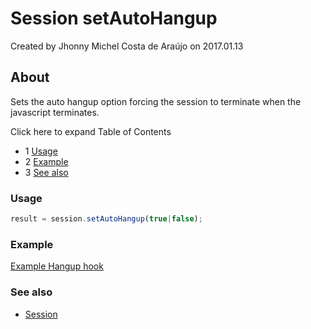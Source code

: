 
# Session setAutoHangup 

 Created by  Jhonny Michel Costa de Araújo on 2017.01.13

## About

Sets the auto hangup option forcing the session to terminate when the javascript terminates.

Click here to expand Table of Contents

* 1 [Usage](#-freeswitch--session-setautohangup-)
* 2 [Example](#example)
* 3 [See also](#see-also)

### Usage

```js
result = session.setAutoHangup(true|false);
```

### Example

[Example Hangup hook](../../../Examples/Example-Hangup-hook_13174165.mdx#about)

### See also

* [Session](index.mdx#methods)


